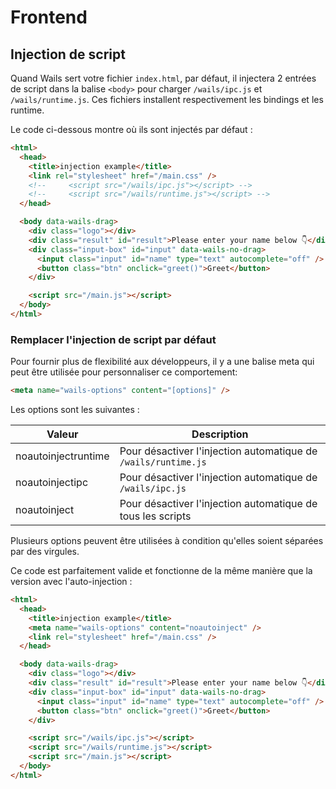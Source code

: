 # Frontend

## Injection de script

Quand Wails sert votre fichier `index.html`, par défaut, il injectera 2 entrées de script dans la balise `<body>` pour charger `/wails/ipc.js` et `/wails/runtime.js`. Ces fichiers installent respectivement les bindings et les runtime.

Le code ci-dessous montre où ils sont injectés par défaut :

```html
<html>
  <head>
    <title>injection example</title>
    <link rel="stylesheet" href="/main.css" />
    <!--     <script src="/wails/ipc.js"></script> -->
    <!--     <script src="/wails/runtime.js"></script> -->
  </head>

  <body data-wails-drag>
    <div class="logo"></div>
    <div class="result" id="result">Please enter your name below 👇</div>
    <div class="input-box" id="input" data-wails-no-drag>
      <input class="input" id="name" type="text" autocomplete="off" />
      <button class="btn" onclick="greet()">Greet</button>
    </div>

    <script src="/main.js"></script>
  </body>
</html>
```

### Remplacer l'injection de script par défaut

Pour fournir plus de flexibilité aux développeurs, il y a une balise meta qui peut être utilisée pour personnaliser ce comportement:

```html
<meta name="wails-options" content="[options]" />
```

Les options sont les suivantes :

| Valeur              | Description                                                    |
| ------------------- | -------------------------------------------------------------- |
| noautoinjectruntime | Pour désactiver l'injection automatique de `/wails/runtime.js` |
| noautoinjectipc     | Pour désactiver l'injection automatique de `/wails/ipc.js`     |
| noautoinject        | Pour désactiver l'injection automatique de tous les scripts    |

Plusieurs options peuvent être utilisées à condition qu'elles soient séparées par des virgules.

Ce code est parfaitement valide et fonctionne de la même manière que la version avec l'auto-injection :

```html
<html>
  <head>
    <title>injection example</title>
    <meta name="wails-options" content="noautoinject" />
    <link rel="stylesheet" href="/main.css" />
  </head>

  <body data-wails-drag>
    <div class="logo"></div>
    <div class="result" id="result">Please enter your name below 👇</div>
    <div class="input-box" id="input" data-wails-no-drag>
      <input class="input" id="name" type="text" autocomplete="off" />
      <button class="btn" onclick="greet()">Greet</button>
    </div>

    <script src="/wails/ipc.js"></script>
    <script src="/wails/runtime.js"></script>
    <script src="/main.js"></script>
  </body>
</html>
```
